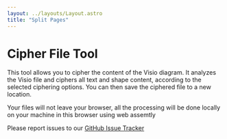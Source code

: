 ```yaml
---
layout: ../layouts/Layout.astro
title: "Split Pages"
---
```



# Cipher File Tool

This tool allows you to cipher the content of the Visio diagram. 
It analyzes the Visio file and ciphers all text and shape content, according to the selected ciphering options.
You can then save the ciphered file to a new location.

Your files will not leave your browser, all the processing will be done locally on your machine in this browser using web assemtly

Please report issues to our [GitHub Issue Tracker](https://github.com/nbelyh/VisioWebTools/issues)

<CipherFile client:load />
